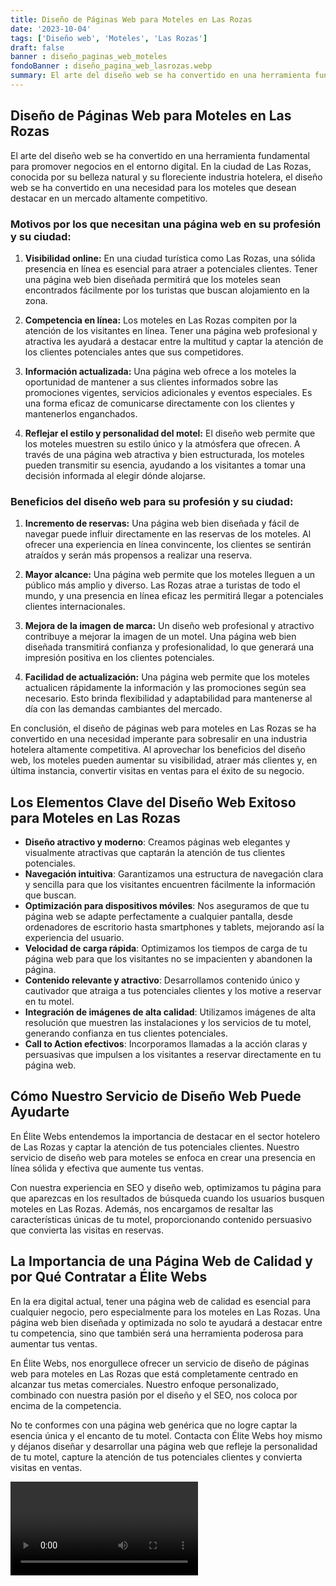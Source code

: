 ```yaml
---
title: Diseño de Páginas Web para Moteles en Las Rozas
date: '2023-10-04'
tags: ['Diseño web', 'Moteles', 'Las Rozas']
draft: false
banner : diseño_paginas_web_moteles
fondoBanner : diseño_pagina_web_lasrozas.webp
summary: El arte del diseño web se ha convertido en una herramienta fundamental para promover negocios en el entorno digital. En la ciudad de Las Rozas, conocida por su belleza natural y su floreciente industria hotelera, el diseño web se ha convertido en una necesidad para los moteles que desean destacar en un mercado altamente competitivo.
---
```


## Diseño de Páginas Web para Moteles en Las Rozas

El arte del diseño web se ha convertido en una herramienta fundamental para promover negocios en el entorno digital. En la ciudad de Las Rozas, conocida por su belleza natural y su floreciente industria hotelera, el diseño web se ha convertido en una necesidad para los moteles que desean destacar en un mercado altamente competitivo.

### Motivos por los que necesitan una página web en su profesión y su ciudad:

1. **Visibilidad online:** En una ciudad turística como Las Rozas, una sólida presencia en línea es esencial para atraer a potenciales clientes. Tener una página web bien diseñada permitirá que los moteles sean encontrados fácilmente por los turistas que buscan alojamiento en la zona.

2. **Competencia en línea:** Los moteles en Las Rozas compiten por la atención de los visitantes en línea. Tener una página web profesional y atractiva les ayudará a destacar entre la multitud y captar la atención de los clientes potenciales antes que sus competidores.

3. **Información actualizada:** Una página web ofrece a los moteles la oportunidad de mantener a sus clientes informados sobre las promociones vigentes, servicios adicionales y eventos especiales. Es una forma eficaz de comunicarse directamente con los clientes y mantenerlos enganchados.

4. **Reflejar el estilo y personalidad del motel:** El diseño web permite que los moteles muestren su estilo único y la atmósfera que ofrecen. A través de una página web atractiva y bien estructurada, los moteles pueden transmitir su esencia, ayudando a los visitantes a tomar una decisión informada al elegir dónde alojarse.

### Beneficios del diseño web para su profesión y su ciudad:

1. **Incremento de reservas:** Una página web bien diseñada y fácil de navegar puede influir directamente en las reservas de los moteles. Al ofrecer una experiencia en línea convincente, los clientes se sentirán atraídos y serán más propensos a realizar una reserva.

2. **Mayor alcance:** Una página web permite que los moteles lleguen a un público más amplio y diverso. Las Rozas atrae a turistas de todo el mundo, y una presencia en línea eficaz les permitirá llegar a potenciales clientes internacionales.

3. **Mejora de la imagen de marca:** Un diseño web profesional y atractivo contribuye a mejorar la imagen de un motel. Una página web bien diseñada transmitirá confianza y profesionalidad, lo que generará una impresión positiva en los clientes potenciales.

4. **Facilidad de actualización:** Una página web permite que los moteles actualicen rápidamente la información y las promociones según sea necesario. Esto brinda flexibilidad y adaptabilidad para mantenerse al día con las demandas cambiantes del mercado.

En conclusión, el diseño de páginas web para moteles en Las Rozas se ha convertido en una necesidad imperante para sobresalir en una industria hotelera altamente competitiva. Al aprovechar los beneficios del diseño web, los moteles pueden aumentar su visibilidad, atraer más clientes y, en última instancia, convertir visitas en ventas para el éxito de su negocio.

<GifSeo />

<Cta />

## Los Elementos Clave del Diseño Web Exitoso para Moteles en Las Rozas

- **Diseño atractivo y moderno**: Creamos páginas web elegantes y visualmente atractivas que captarán la atención de tus clientes potenciales.
- **Navegación intuitiva**: Garantizamos una estructura de navegación clara y sencilla para que los visitantes encuentren fácilmente la información que buscan.
- **Optimización para dispositivos móviles**: Nos aseguramos de que tu página web se adapte perfectamente a cualquier pantalla, desde ordenadores de escritorio hasta smartphones y tablets, mejorando así la experiencia del usuario.
- **Velocidad de carga rápida**: Optimizamos los tiempos de carga de tu página web para que los visitantes no se impacienten y abandonen la página.
- **Contenido relevante y atractivo**: Desarrollamos contenido único y cautivador que atraiga a tus potenciales clientes y los motive a reservar en tu motel.
- **Integración de imágenes de alta calidad**: Utilizamos imágenes de alta resolución que muestren las instalaciones y los servicios de tu motel, generando confianza en tus clientes potenciales.
- **Call to Action efectivos**: Incorporamos llamadas a la acción claras y persuasivas que impulsen a los visitantes a reservar directamente en tu página web.

## Cómo Nuestro Servicio de Diseño Web Puede Ayudarte

En Élite Webs entendemos la importancia de destacar en el sector hotelero de Las Rozas y captar la atención de tus potenciales clientes. Nuestro servicio de diseño web para moteles se enfoca en crear una presencia en línea sólida y efectiva que aumente tus ventas. 

Con nuestra experiencia en SEO y diseño web, optimizamos tu página para que aparezcas en los resultados de búsqueda cuando los usuarios busquen moteles en Las Rozas. Además, nos encargamos de resaltar las características únicas de tu motel, proporcionando contenido persuasivo que convierta las visitas en reservas.

## La Importancia de una Página Web de Calidad y por Qué Contratar a Élite Webs

En la era digital actual, tener una página web de calidad es esencial para cualquier negocio, pero especialmente para los moteles en Las Rozas. Una página web bien diseñada y optimizada no solo te ayudará a destacar entre tu competencia, sino que también será una herramienta poderosa para aumentar tus ventas.

En Élite Webs, nos enorgullece ofrecer un servicio de diseño de páginas web para moteles en Las Rozas que está completamente centrado en alcanzar tus metas comerciales. Nuestro enfoque personalizado, combinado con nuestra pasión por el diseño y el SEO, nos coloca por encima de la competencia.

No te conformes con una página web genérica que no logre captar la esencia única y el encanto de tu motel. Contacta con Élite Webs hoy mismo y déjanos diseñar y desarrollar una página web que refleje la personalidad de tu motel, capture la atención de tus potenciales clientes y convierta visitas en ventas.

<Video />

<CtaBot job='Moteles' city='Las Rozas'/>

<Gmaps query='Las Rozas+españa+maps' />